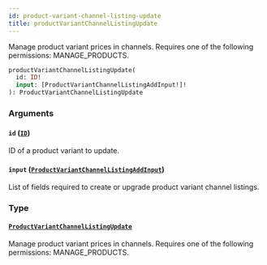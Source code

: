 ```yaml
---
id: product-variant-channel-listing-update
title: productVariantChannelListingUpdate
---
```



Manage product variant prices in channels. Requires one of the following permissions: MANAGE_PRODUCTS.

```graphql
productVariantChannelListingUpdate(
  id: ID!
  input: [ProductVariantChannelListingAddInput!]!
): ProductVariantChannelListingUpdate
```


### Arguments

#### `id` ([`ID`](../../../developer/api-reference/scalars/id))

ID of a product variant to update.


#### `input` ([`ProductVariantChannelListingAddInput`](../../../developer/api-reference/inputs/product-variant-channel-listing-add-input))

List of fields required to create or upgrade product variant channel listings.


### Type

#### [`ProductVariantChannelListingUpdate`](../../../developer/api-reference/objects/product-variant-channel-listing-update) 

Manage product variant prices in channels. Requires one of the following permissions: MANAGE_PRODUCTS.




